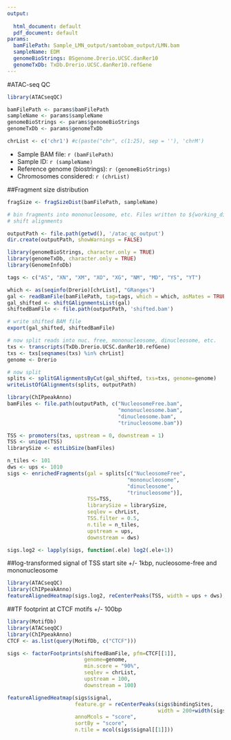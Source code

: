 ```yaml
---
output:
  
  html_document: default
  pdf_document: default
params:
  bamFilePath: Sample_LMN_output/samtobam_output/LMN.bam
  sampleName: EDM
  genomeBioStrings: BSgenome.Drerio.UCSC.danRer10
  genomeTxDb: TxDb.Drerio.UCSC.danRer10.refGene
---
```


#ATAC-seq QC
```r
library(ATACseqQC)

bamFilePath <- params$bamFilePath
sampleName <- params$sampleName
genomeBioStrings <- params$genomeBioStrings
genomeTxDb <- params$genomeTxDb

chrList <- c('chr1') #c(paste("chr", c(1:25), sep = ''), 'chrM')
```

* Sample BAM file: `r (bamFilePath)`
* Sample ID: `r (sampleName)`
* Reference genome (biostrings): `r (genomeBioStrings)`
* Chromosomes considered: `r (chrList)`

##Fragment size distribution
```r
fragSize <- fragSizeDist(bamFilePath, sampleName)
```

```r
# bin fragments into mononucleosome, etc. Files written to ${working_dir}/atac_qc_output
# shift alignments

outputPath <- file.path(getwd(), '/atac_qc_output')
dir.create(outputPath, showWarnings = FALSE)

library(genomeBioStrings, character.only = TRUE)
library(genomeTxDb, character.only = TRUE)
library(GenomeInfoDb)

tags <- c("AS", "XN", "XM", "XO", "XG", "NM", "MD", "YS", "YT")

which <- as(seqinfo(Drerio)[chrList], "GRanges")
gal <- readBamFile(bamFilePath, tag=tags, which = which, asMates = TRUE)
gal_shifted <- shiftGAlignmentsList(gal)
shiftedBamFile <- file.path(outputPath, 'shifted.bam')

# write shifted BAM file
export(gal_shifted, shiftedBamFile)

# now split reads into nuc. free, mononucleosome, dinucleosome, etc.
txs <- transcripts(TxDb.Drerio.UCSC.danRer10.refGene)
txs <- txs[seqnames(txs) %in% chrList]
genome <- Drerio

# now split 
splits <- splitGAlignmentsByCut(gal_shifted, txs=txs, genome=genome)
writeListOfGAlignments(splits, outputPath)

library(ChIPpeakAnno)
bamFiles <- file.path(outputPath, c("NucleosomeFree.bam", 
                                    "mononucleosome.bam",
                                    "dinucleosome.bam",
                                    "trinucleosome.bam"))

TSS <- promoters(txs, upstream = 0, downstream = 1)
TSS <- unique(TSS)
librarySize <- estLibSize(bamFiles)

n_tiles <- 101
dws <- ups <- 1010
sigs <- enrichedFragments(gal = splits[c("NucleosomeFree",
                                       "mononucleosome",
                                       "dinucleosome",
                                       "trinucleosome")],
                          TSS=TSS,
                          librarySize = librarySize,
                          seqlev = chrList,
                          TSS.filter = 0.5,
                          n.tile = n_tiles,
                          upstream = ups,
                          downstream = dws)

sigs.log2 <- lapply(sigs, function(.ele) log2(.ele+1))
```


##log-transformed signal of TSS start site +/- 1kbp, nucleosome-free and mononucleosome
```r
library(ATACseqQC)
library(ChIPpeakAnno)
featureAlignedHeatmap(sigs.log2, reCenterPeaks(TSS, width = ups + dws), zeroAt = .5, n.tile = n_tiles)

```


##TF footprint at CTCF motifs +/- 100bp
```r
library(MotifDb)
library(ATACseqQC)
library(ChIPpeakAnno)
CTCF <- as.list(query(MotifDb, c("CTCF")))

sigs <- factorFootprints(shiftedBamFile, pfm=CTCF[[1]],
                         genome=genome,
                         min.score = "90%",
                         seqlev = chrList,
                         upstream = 100,
                         downstream = 100)

featureAlignedHeatmap(sigs$signal, 
                      feature.gr = reCenterPeaks(sigs$bindingSites,
                                                 width = 200+width(sigs$bindingSites[1])),
                      annoMcols = "score",
                      sortBy = "score",
                      n.tile = ncol(sigs$signal[[1]]))
```



